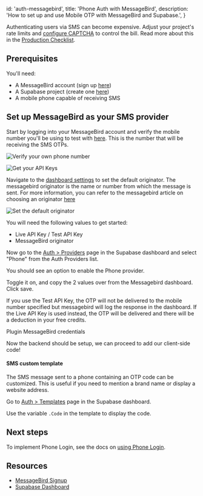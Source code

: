 
  id: 'auth-messagebird',
  title: 'Phone Auth with MessageBird',
  description: 'How to set up and use Mobile OTP with MessageBird and Supabase.',
}

<Admonition type="tip">

Authenticating users via SMS can become expensive. Adjust your project's rate limits and [configure CAPTCHA](/docs/guides/auth/auth-captcha) to control the bill. Read more about this in the [Production Checklist](/docs/guides/platform/going-into-prod).

</Admonition>

## Prerequisites

You'll need:

- A MessageBird account (sign up [here](https://dashboard.messagebird.com/en/sign-up))
- A Supabase project (create one [here](https://supabase.com/dashboard))
- A mobile phone capable of receiving SMS

## Set up MessageBird as your SMS provider

Start by logging into your MessageBird account and verify the mobile number you'll be using to test with [here](https://dashboard.messagebird.com/en/getting-started/sms). This is the number that will be receiving the SMS OTPs.

![Verify your own phone number](/docs/img/guides/auth-messagebird/1.png)

![Get your API Keys](/docs/img/guides/auth-messagebird/2.png)

Navigate to the [dashboard settings](https://dashboard.messagebird.com/en/settings/sms) to set the default originator. The messagebird originator is the name or number from which the message is sent. For more information, you can refer to the messagebird article on choosing an originator [here](https://support.messagebird.com/hc/en-us/articles/115002628665-Choosing-an-originator)

![Set the default originator](/docs/img/guides/auth-messagebird/3.png)

You will need the following values to get started:

- Live API Key / Test API Key
- MessageBird originator

Now go to the [Auth > Providers](https://supabase.com/dashboard/project/_/auth/providers) page in the Supabase dashboard and select "Phone" from the Auth Providers list.

You should see an option to enable the Phone provider.

Toggle it on, and copy the 2 values over from the Messagebird dashboard. Click save.

<Admonition>
  If you use the Test API Key, the OTP will not be delivered to the mobile number specified but messagebird will log the response in the dashboard. If the Live API Key is used instead, the OTP will be delivered and there will be a deduction in your free credits.
</Admonition>

Plugin MessageBird credentials

Now the backend should be setup, we can proceed to add our client-side code!

#### SMS custom template

The SMS message sent to a phone containing an OTP code can be customized. This is useful if you need to mention a brand name or display a website address.

Go to [Auth > Templates](https://supabase.com/dashboard/project/_/auth/templates) page in the Supabase dashboard.

Use the variable `.Code` in the template to display the code.

## Next steps

To implement Phone Login, see the docs on [using Phone Login](/docs/guides/auth/phone-login#using-phone-login).

## Resources

- [MessageBird Signup](https://dashboard.messagebird.com/en/sign-up)
- [Supabase Dashboard](https://supabase.com/dashboard)


